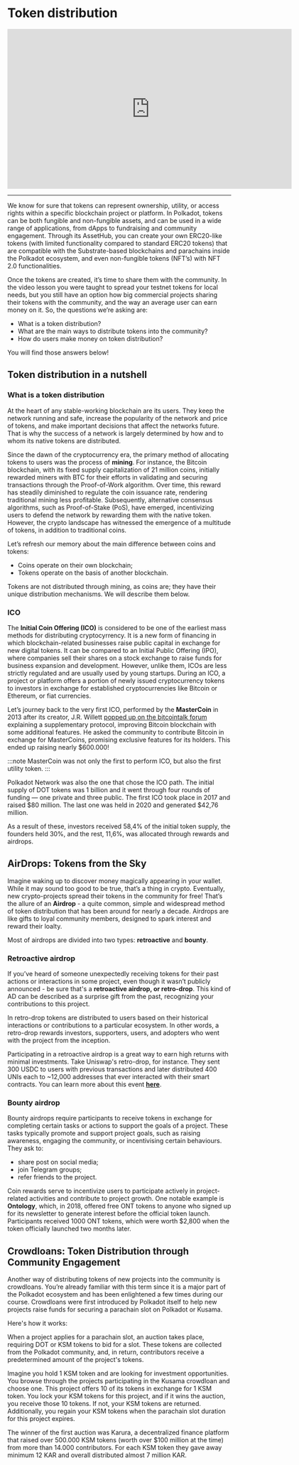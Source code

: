 # Token distribution

<iframe width="640" height="360"
    src="https://www.youtube.com/embed/q-6Xj2k5JSw?fs=2&autoplay=0" frameborder="0"
    allow="fullscreen; accelerometer; autoplay; clipboard-write; encrypted-media; gyroscope; picture-in-picture" allowfullscreen></iframe>

<hr/>


We know for sure that tokens can represent ownership, utility, or access rights within a specific blockchain project or platform. In Polkadot, tokens can be both fungible and non-fungible assets, and can be used in a wide range of applications, from dApps to fundraising and community engagement. Through its AssetHub, you can create your own ERC20-like tokens (with limited functionality compared to standard ERC20 tokens) that are compatible with the Substrate-based blockchains and parachains inside the Polkadot ecosystem, and even non-fungible tokens (NFT’s) with NFT 2.0 functionalities.

Once the tokens are created, it’s time to share them with the community. In the video lesson you were taught to spread your testnet tokens for local needs, but you still have an option how big commercial projects sharing their tokens with the community, and the way an average user can earn money on it. So, the questions we’re asking are:

- What is a token distribution?
- What are the main ways to distribute tokens into the community?
- How do users make money on token distribution?

You will find those answers below!

## **Token distribution in a nutshell**

### What is a token distribution

At the heart of any stable-working blockchain are its users. They keep the network running and safe, increase the popularity of the network and price of tokens, and make important decisions that affect the networks future. That is why the success of a network is largely determined by how and to whom its native tokens are distributed.

Since the dawn of the cryptocurrency era, the primary method of allocating tokens to users was the process of **mining**. For instance, the Bitcoin blockchain, with its fixed supply capitalization of 21 million coins, initially rewarded miners with BTC for their efforts in validating and securing transactions through the Proof-of-Work algorithm. Over time, this reward has steadily diminished to regulate the coin issuance rate, rendering traditional mining less profitable. Subsequently, alternative consensus algorithms, such as Proof-of-Stake (PoS), have emerged, incentivizing users to defend the network by rewarding them with the native token. However, the crypto landscape has witnessed the emergence of a multitude of tokens, in addition to traditional coins.

Let’s refresh our memory about the main difference between coins and tokens:

- Coins operate on their own blockchain;
- Tokens operate on the basis of another blockchain.

Tokens are not distributed through mining, as coins are; they have their unique distribution mechanisms. We will describe them below.

### ICO

The **Initial Coin Offering (ICO)** is considered to be one of the earliest mass methods for distributing cryptocyrrency. It is a new form of financing in which blockchain-related businesses raise public capital in exchange for new digital tokens. It can be compared to an Initial Public Offering (IPO), where companies sell their shares on a stock exchange to raise funds for business expansion and development. However, unlike them, ICOs are less strictly regulated and are usually used by young startups. During an ICO, a project or platform offers a portion of newly issued cryptocurrency tokens to investors in exchange for established cryptocurrencies like Bitcoin or Ethereum, or fiat currencies.

Let’s journey back to the very first ICO, performed by the **MasterCoin** in 2013 after its creator, J.R. Willett [popped up on the bitcointalk forum](https://bitcointalk.org/index.php?topic=265488.0) explaining a supplementary protocol, improving Bitcoin blockchain with some additional features. He asked the community to contribute Bitcoin in exchange for MasterCoins, promising exclusive features for its holders. This ended up raising nearly $600.000!


:::note
 MasterCoin was not only the first to perform ICO, but also the first utility token.
:::

Polkadot Network was also the one that chose the ICO path. The initial supply of DOT tokens was 1 billion and it went through four rounds of funding — one private and three public. The first ICO took place in 2017 and raised $80 million. The last one was held in 2020 and generated $42,76 million.

As a result of these, investors received 58,4% of the initial token supply, the founders held 30%, and the rest, 11,6%, was allocated through rewards and airdrops.

## **AirDrops: Tokens from the Sky**

Imagine waking up to discover money magically appearing in your wallet. While it may sound too good to be true, that’s a thing in crypto. Eventually, new crypto-projects spread their tokens in the community for free! That’s the allure of an **Airdrop** - a quite common, simple and widespread method of token distribution that has been around for nearly a decade. Airdrops are like gifts to loyal community members, designed to spark interest and reward their loalty.

Most of airdrops are divided into two types: **retroactive** and **bounty**.

### Retroactive airdrop

If you’ve heard of someone unexpectedly receiving tokens for their past actions or interactions in some project, even though it wasn’t publicly announced - be sure that's a **retroactive airdrop, or retro-drop**. This kind of AD can be described as a surprise gift from the past, recognizing your contributions to this project.

In retro-drop tokens are distributed to users based on their historical interactions or contributions to a particular ecosystem. In other words, a retro-drop rewards investors, supporters, users, and adopters who went with the project from the inception.

Participating in a retroactive airdrop is a great way to earn high returns with minimal investments. Take Uniswap's retro-drop, for instance. They sent 300 USDC to users with previous transactions and later distributed 400 UNIs each to ~12,000 addresses that ever interacted with their smart contracts. You can learn more about this event **[here](https://airdrops.io/uniswap/)**.

### Bounty airdrop

Bounty airdrops require participants to receive tokens in exchange for completing certain tasks or actions to support the goals of a project. These tasks typically promote and support project goals, such as raising awareness, engaging the community, or incentivising certain behaviours. They ask to:

- share post on social media;
- join Telegram groups;
- refer friends to the project.

Coin rewards serve to incentivize users to participate actively in project-related activities and contribute to project growth. One notable example is **Ontology**, which, in 2018, offered free ONT tokens to anyone who signed up for its newsletter to generate interest before the official token launch. Participants received 1000 ONT tokens, which were worth $2,800 when the token officially launched two months later.

## **Crowdloans: Token Distribution through Community Engagement**

Another way of distributing tokens of new projects into the community is crowdloans. You’re already familiar with this term since it is a major part of the Polkadot ecosystem and has been enlightened a few times during our course. Crowdloans were first introduced by Polkadot itself to help new projects raise funds for securing a parachain slot on Polkadot or Kusama.

Here's how it works:

When a project applies for a parachain slot, an auction takes place, requiring DOT or KSM tokens to bid for a slot. These tokens are collected from the Polkadot community, and, in return, contributors receive a predetermined amount of the project's tokens.

Imagine you hold 1 KSM token and are looking for investment opportunities. You browse through the projects participating in the Kusama crowdloan and choose one. This project offers 10 of its tokens in exchange for 1 KSM token. You lock your KSM tokens for this project, and if it wins the auction, you receive those 10 tokens. If not, your KSM tokens are returned. Additionally, you regain your KSM tokens when the parachain slot duration for this project expires.

The winner of the first auction was Karura, a decentralized finance platform that raised over 500.000 KSM tokens (worth over $100 million at the time) from more than 14.000 contributors. For each KSM token they gave away minimum 12 KAR and overall distributed almost 7 million KAR.
